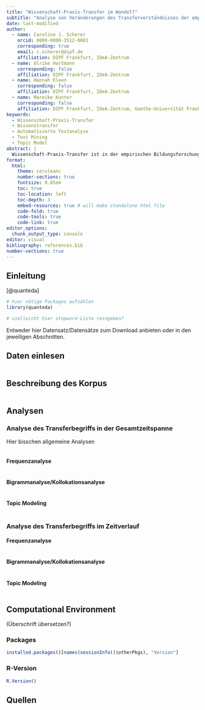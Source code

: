 ```yaml
---
title: "Wissenschaft-Praxis-Transfer im Wandel?"
subtitle: "Analyse von Veränderungen des Transferverständnisses der empirischen Bildungsforschung in deutschsprachigen Fachzeitschriften"
date: last-modified
author:
  - name: Caroline J. Scherer
    orcid: 0009-0000-3512-0801
    corresponding: true
    email: c.scherer@dipf.de
    affiliation: DIPF Frankfurt, IDeA-Zentrum
  - name: Ulrike Hartmann
    corresponding: false
    affiliation: DIPF Frankfurt, IDeA-Zentrum
  - name: Hannah Kleen
    corresponding: false
    affiliation: DIPF Frankfurt, IDeA-Zentrum
  - name: Mareike Kunter
    corresponding: false
    affiliation: DIPF Frankfurt, IDeA-Zentrum, Goethe-Universität Frankfurt
keywords:
  - Wissenschaft-Praxis-Transfer
  - Wissenstransfer
  - Automatisierte Textanalyse
  - Text Mining
  - Topic Model
abstract: |
  Wissenschaft-Praxis-Transfer ist in der empirischen Bildungsforschung eine zentrale Herausforderung - der Begriff Transfer wird jedoch uneinheitlich verwendet und bleibt oftmals diffus. Die vorliegende Studie untersucht, wie der Begriff "Transfer" im Zeitraum 2000 bis 2024 in fünf deutschsprachigen Fachzeitschriften aus dem Bereich der empirischen Bildungsforschung gebraucht wurde und erfasst dabei zum einen begriffliche Variationen, zum anderen die Einbettung in den begrifflichen Kontext.
format: 
  html:
    theme: ceruleanc
    number-sections: true
    fontsize: 0.85em
    toc: true
    toc-location: left
    toc-depth: 3
    embed-resources: true # will make standalone html file
    code-fold: true
    code-tools: true
    code-link: true
editor_options: 
  chunk_output_type: console
editor: visual
bibliography: references.bib
number-sections: true
---
```


## Einleitung

[@quanteda]

```r
# hier nötige Packages aufzählen
library(quanteda)
```

```r
# vielleicht hier stopword-Liste reingeben?
```

Entweder hier Datensatz/Datensätze zum Download anbieten oder in den jeweiligen Abschnitten.

## Daten einlesen {#sec-data-methods}

```r

```

## Beschreibung des Korpus

```r

```

## Analysen

### Analyse des Transferbegriffs in der Gesamtzeitspanne

Hier bisschen allgemeine Analysen

```r

```

#### Frequenzanalyse

```r

```

#### Bigrammanalyse/Kollokationsanalyse

```r

```

#### Topic Modeling

```r

```

### Analyse des Transferbegriffs im Zeitverlauf

#### Frequenzanalyse

```r

```

#### Bigrammanalyse/Kollokationsanalyse

```r

```

#### Topic Modeling

```r

```

## Computational Environment

(Überschrift übersetzen?)

### Packages

```r
installed.packages()[names(sessionInfo()$otherPkgs), "Version"]
```

### R-Version

```r
R.Version()
```

## Quellen {.unnumbered}

::: {#refs}
:::
